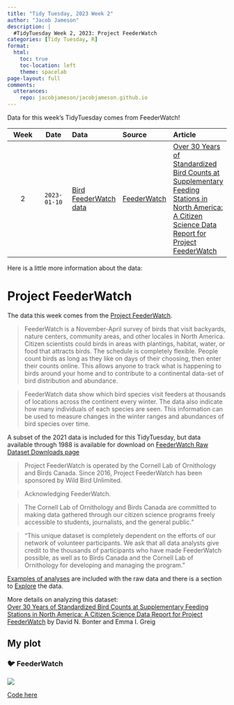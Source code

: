 ```yaml
---
title: "Tidy Tuesday, 2023 Week 2"
author: "Jacob Jameson"
description: |
  #TidyTuesday Week 2, 2023: Project FeederWatch
categories: [Tidy Tuesday, R]
format:
  html:
    toc: true
    toc-location: left
    theme: spacelab  
page-layout: full
comments:
  utterances:
    repo: jacobjameson/jacobjameson.github.io
---
```


Data for this week's TidyTuesday comes from FeederWatch!

| Week | Date | Data | Source | Article
| :---: | :---: | :--- | :--- | :---|
| 2 | `2023-01-10` | [Bird FeederWatch data](2023-01-10/readme.md) | [FeederWatch](https://feederwatch.org/explore/raw-dataset-requests/) | [Over 30 Years of Standardized Bird Counts at Supplementary Feeding Stations in North America: A Citizen Science Data Report for Project FeederWatch](https://www.frontiersin.org/articles/10.3389/fevo.2021.619682/full) |



Here is a little more information about the data:


# Project FeederWatch

The data this week comes from the [Project FeederWatch](https://feederwatch.org/explore/raw-dataset-requests/).

> FeederWatch is a November-April survey of birds that visit backyards, nature centers, community areas, and other locales in North America. Citizen scientists could birds in areas with plantings, habitat, water, or food that attracts birds. The schedule is completely flexible. People count birds as long as they like on days of their choosing, then enter their counts online. This allows anyone to track what is happening to birds around your home and to contribute to a continental data-set of bird distribution and abundance.

> FeederWatch data show which bird species visit feeders at thousands of locations across the continent every winter. The data also indicate how many individuals of each species are seen. This information can be used to measure changes in the winter ranges and abundances of bird species over time.

A subset of the 2021 data is included for this TidyTuesday, but data available through 1988 is available for download on [FeederWatch Raw Dataset Downloads page](https://feederwatch.org/explore/raw-dataset-requests/)

> Project FeederWatch is operated by the Cornell Lab of Ornithology and Birds Canada. Since 2016, Project FeederWatch has been sponsored by Wild Bird Unlimited. 

> Acknowledging FeederWatch.

> The Cornell Lab of Ornithology and Birds Canada are committed to making data gathered through our citizen science programs freely accessible to students, journalists, and the general public."  

> "This unique dataset is completely dependent on the efforts of our network of volunteer participants. We ask that all data analysts give credit to the thousands of participants who have made FeederWatch possible, as well as to Birds Canada and the Cornell Lab of Ornithology for developing and managing the program."

[Examples of analyses](https://feederwatch.org/explore/raw-dataset-requests/) are included with the raw data and there is a section to [Explore](https://feederwatch.org/explore/) the data.

More details on analyzing this dataset:  
[Over 30 Years of Standardized Bird Counts at Supplementary Feeding Stations in North America: A Citizen Science Data Report for Project FeederWatch](https://www.frontiersin.org/articles/10.3389/fevo.2021.619682/full) by David N. Bonter and Emma I. Greig


## My plot

### 🐦 FeederWatch

![](https://raw.githubusercontent.com/jacobjameson/TidyTuesday/main/2023/2023-01-10/w2.png)

[Code here](https://github.com/jacobjameson/TidyTuesday/blob/main/2023/2023-01-10/) 




